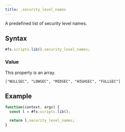 ```yaml
---
title: .security_level_names
---
```


A predefined list of security level names.

## Syntax

```js
#fs.scripts.lib().security_level_names;
```

### Value

This property is an array.

`["NULLSEC", "LOWSEC", "MIDSEC", "HIGHSEC", "FULLSEC"]`

## Example

```js
function(context, args) {
  const l = #fs.scripts.lib();

  return l.security_level_names;
}
```
